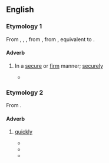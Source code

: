 ==English==

===Etymology 1===
From {{inh|en|enm|fastly}}, {{m|enm|fastliche}}, {{m|enm|festliche}}, from {{inh|en|ang|fæstlīċe||firmly, constantly}}, from {{m|ang|fæstlīc||fast, firm}}, equivalent to {{suf|en|fast|ly|id2=adverbial}}.

====Adverb====
{{en-adv}}

# In a [[secure]] or [[firm]] manner; [[securely]]
#: {{syn|en|fast|securely|firmly|tightly}}
#: {{ux|en|We tied the rope '''fastly''' this time; we didn't want it to get away again.}}
#* {{quote-book|en|title=Roderick Dhu, Clan Alpine's Chief, or, the Scottish outlaw|year=1843|passage=Before them was a door which apparently led into the grand apartments; this was '''fastly''' secured, but it yielded to their united strength, and they entered a lofty hall, whose concave top was supported by pillars.|author=Thomas Archer}}

===Etymology 2===
From {{suf|en|fast|ly|id2=adverbial}}.

====Adverb====
{{en-adv}}

# {{lb|en|nonstandard}} [[quickly]]
#* {{quote-book|en|title=The Missionary Herald of the Baptist Missionary Society|page=162|year=1885|passage=Determined in his death, and chasing him, he ran '''fastly''' to the 'Mission House,' and under Mrs. Richardson's bed he was sheltered and saved.}}
#* {{quote-book|en|title=Agricultural labour: present position and problems, legislations, and governmental steps, measures for upliftment|author=Shailendra Jha|year=1990|passage=This trend continued upto the close of the Second World War, although the price index moved '''fastly'''.}}
#* {{quote-book|en|title=Contemporary India with Controversial Neighbours|page=264|author=Raj Kumar Singh|year=2011|passage=The turn of events moved '''fastly''' in Nepal at the close of the century and thereafter as well.}}